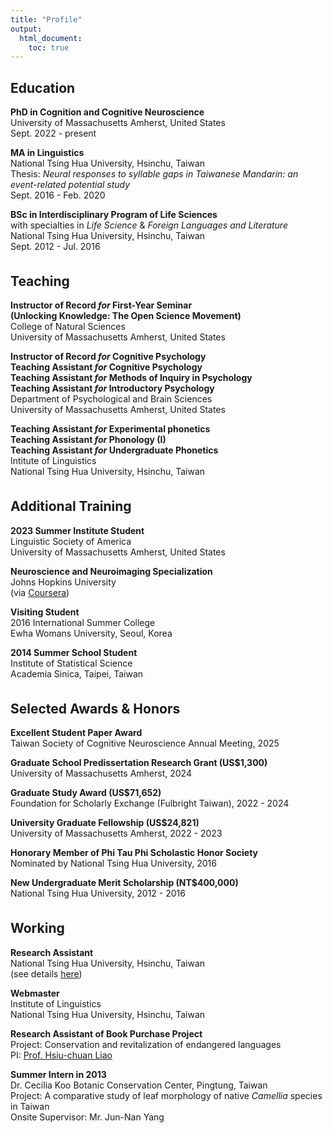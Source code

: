 ---
title: "Profile"
output:
  html_document:
    toc: true
---
## Education  
**PhD in Cognition and Cognitive Neuroscience**  
University of Massachusetts Amherst, United States  
Sept. 2022 - present  

**MA in Linguistics**  
National Tsing Hua University, Hsinchu, Taiwan  
Thesis: *Neural responses to syllable gaps in Taiwanese Mandarin: an event-related potential study*  
Sept. 2016 - Feb. 2020  

**BSc in Interdisciplinary Program of Life Sciences**  
with specialties in *Life Science* & *Foreign Languages and Literature*  
National Tsing Hua University, Hsinchu, Taiwan  
Sept. 2012 - Jul. 2016  

<div style="margin-bottom:35px;">
</div>

## Teaching 
**Instructor of Record *for* First-Year Seminar**  
**(Unlocking Knowledge: The Open Science Movement)**  
College of Natural Sciences  
University of Massachusetts Amherst, United States  

**Instructor of Record *for* Cognitive Psychology**  
**Teaching Assistant *for* Cognitive Psychology**  
**Teaching Assistant *for* Methods of Inquiry in Psychology**  
**Teaching Assistant *for* Introductory Psychology**  
Department of Psychological and Brain Sciences  
University of Massachusetts Amherst, United States  

**Teaching Assistant *for* Experimental phonetics**  
**Teaching Assistant *for* Phonology (I)**  
**Teaching Assistant *for* Undergraduate Phonetics**  
Intitute of Linguistics  
National Tsing Hua University, Hsinchu, Taiwan  

<div style="margin-bottom:35px;">
</div>

## Additional Training 
**2023 Summer Institute Student**  
Linguistic Society of America  
University of Massachusetts Amherst, United States

**Neuroscience and Neuroimaging Specialization**  
Johns Hopkins University  
(via [Coursera](https://coursera.org/share/d619ef92db4ef6d85e40896bdc5ed8ec))

**Visiting Student**  
2016 International Summer College  
Ewha Womans University, Seoul, Korea  
  
**2014 Summer School Student**  
Institute of Statistical Science  
Academia Sinica, Taipei, Taiwan  

<div style="margin-bottom:35px;">
</div>

## Selected Awards & Honors
**Excellent Student Paper Award**  
Taiwan Society of Cognitive Neuroscience Annual Meeting, 2025  

**Graduate School Predissertation Research Grant (US$1,300)**  
University of Massachusetts Amherst, 2024

**Graduate Study Award (US$71,652)**  
Foundation for Scholarly Exchange (Fulbright Taiwan), 2022 - 2024

**University Graduate Fellowship (US$24,821)**  
University of Massachusetts Amherst, 2022 - 2023    

**Honorary Member of Phi Tau Phi Scholastic Honor Society**  
Nominated by National Tsing Hua University, 2016  

**New Undergraduate Merit Scholarship (NT$400,000)**    
National Tsing Hua University, 2012 - 2016   

<div style="margin-bottom:35px;">
</div>

## Working

**Research Assistant**  
National Tsing Hua University, Hsinchu, Taiwan  
(see details [here](past.html))

**Webmaster**  
Institute of Linguistics  
National Tsing Hua University, Hsinchu, Taiwan  

**Research Assistant of Book Purchase Project**  
Project: Conservation and revitalization of endangered languages  
PI: [Prof. Hsiu-chuan Liao](http://ling.hss.nthu.edu.tw/faculty/hcliao/index.html)  

**Summer Intern in 2013**  
Dr. Cecilia Koo Botanic Conservation Center, Pingtung, Taiwan  
Project: A comparative study of leaf morphology of native *Camellia* species in Taiwan  
Onsite Supervisor: Mr. Jun-Nan Yang